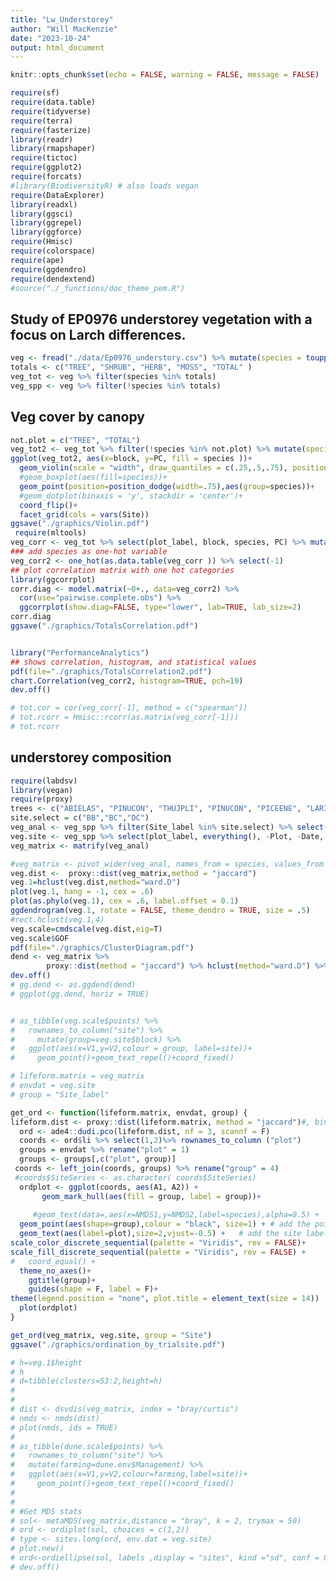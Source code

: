 ```yaml
---
title: "Lw_Understorey"
author: "Will MacKenzie"
date: "2023-10-24"
output: html_document
---
```


```r
knitr::opts_chunk$set(echo = FALSE, warning = FALSE, message = FALSE)

require(sf)
require(data.table)
require(tidyverse)
require(terra)
require(fasterize)
library(readr)
library(rmapshaper)
require(tictoc)
require(ggplot2)
require(forcats)
#library(BiodiversityR) # also loads vegan
require(DataExplorer)
library(readxl)
library(ggsci)
library(ggrepel)
library(ggforce)
require(Hmisc)
require(colorspace)
require(ape)
require(ggdendro)
require(dendextend)
#source("./_functions/doc_theme_pem.R")

```
## Study of EP0976 understorey vegetation with a focus on Larch differences.

```r
veg <- fread("./data/Ep0976_understory.csv") %>% mutate(species = toupper(Species)) 
totals <- c("TREE", "SHRUB", "HERB", "MOSS", "TOTAL" )
veg_tot <- veg %>% filter(species %in% totals)
veg_spp <- veg %>% filter(!species %in% totals)
```
## Veg cover by canopy
```r
not.plot = c("TREE", "TOTAL")
veg_tot2 <- veg_tot %>% filter(!species %in% not.plot) %>% mutate(species = recode(species, "MOSS" = "0Moss", "HERB" = "1Herb", "SHRUB" = "3Shrub"))
ggplot(veg_tot2, aes(x=block, y=PC, fill = species ))+
  geom_violin(scale = "width", draw_quantiles = c(.25,.5,.75), position = position_dodge(width = 0.9))+
  #geom_boxplot(aes(fill=species))+
  geom_point(position=position_dodge(width=.75),aes(group=species))+
  #geom_dotplot(binaxis = 'y', stackdir = 'center')+
  coord_flip()+
  facet_grid(cols = vars(Site))
ggsave("./graphics/Violin.pdf")
 require(mltools) 
veg_corr <- veg_tot %>% select(plot_label, block, species, PC) %>% mutate(block = as.factor(block)) %>% pivot_wider(id_cols = c(plot_label, block), names_from = species, values_from = PC) %>% select (-TOTAL) %>% mutate_all(~replace_na(.,0)) 
### add species as one-hot variable
veg_corr2 <- one_hot(as.data.table(veg_corr )) %>% select(-1)
## plot correlation matrix with one hot categories
library(ggcorrplot)
corr.diag <- model.matrix(~0+., data=veg_corr2) %>% 
  cor(use="pairwise.complete.obs") %>% 
  ggcorrplot(show.diag=FALSE, type="lower", lab=TRUE, lab_size=2)
corr.diag
ggsave("./graphics/TotalsCorrelation.pdf")


library("PerformanceAnalytics")
## shows correlation, histogram, and statistical values
pdf(file="./graphics/TotalsCorrelation2.pdf")
chart.Correlation(veg_corr2, histogram=TRUE, pch=19)
dev.off()

# tot.cor = cor(veg_corr[-1], method = c("spearman"))
# tot.rcorr = Hmisc::rcorr(as.matrix(veg_corr[-1]))
# tot.rcorr

```



## understorey composition

```r
require(labdsv)
library(vegan)
require(proxy)
trees <- c("ABIELAS", "PINUCON", "THUJPLI", "PINUCON", "PICEENE", "LARIOCC", "PSEUMEN", "BETUPAP", "TSUGHET")
site.select = c("BB","BC","DC")
veg_anal <- veg_spp %>% filter(Site_label %in% site.select) %>% select(plot_label, species, PC) %>% mutate(PC = as.numeric(PC)) %>% filter(!species %in% trees) %>%  drop_na()
veg.site <- veg_spp %>% select(plot_label, everything(), -Plot, -Date, -Layer, -Species, -PC, -species) %>% distinct() %>% as_tibble() %>% arrange(plot_label)
veg_matrix <- matrify(veg_anal)

#veg_matrix <- pivot_wider(veg_anal, names_from = species, values_from = PC) %>% replace_na(0)
veg.dist <-  proxy::dist(veg_matrix,method = "jaccard")
veg.1=hclust(veg.dist,method="ward.D")
plot(veg.1, hang = -1, cex = .6)
plot(as.phylo(veg.1), cex = .6, label.offset = 0.1)
ggdendrogram(veg.1, rotate = FALSE, theme_dendro = TRUE, size = .5)
#rect.hclust(veg.1,4)
veg.scale=cmdscale(veg.dist,eig=T)
veg.scale$GOF
pdf(file="./graphics/ClusterDiagram.pdf")
dend <- veg_matrix %>%  
        proxy::dist(method = "jaccard") %>% hclust(method="ward.D") %>% as.dendrogram %>% set("labels_col", c("orange", "blue", "red"), k=3) %>% set("labels_cex", .5) %>% plot
dev.off()
# gg.dend <- as.ggdend(dend)
# ggplot(gg.dend, horiz = TRUE)


# as_tibble(veg.scale$points) %>%
#   rownames_to_column("site") %>% 
#     mutate(group=veg.site$block) %>%
#   ggplot(aes(x=V1,y=V2,colour = group, label=site))+
#     geom_point()+geom_text_repel()+coord_fixed()
```


```r
# lifeform.matrix = veg_matrix
# envdat = veg.site 
# group = "Site_label"

get_ord <- function(lifeform.matrix, envdat, group) {
lifeform.dist <- proxy::dist(lifeform.matrix, method = "jaccard")#, binary = F
  ord <- ade4::dudi.pco(lifeform.dist, nf = 3, scannf = F)
  coords <- ord$li %>% select(1,2)%>% rownames_to_column ("plot")  
  groups = envdat %>% rename("plot" = 1)
  groups <- groups[,c("plot", group)]
 coords <- left_join(coords, groups) %>% rename("group" = 4)
 #coords$SiteSeries <- as.character( coords$SiteSeries)
  ordplot <- ggplot(coords, aes(A1, A2)) +
       geom_mark_hull(aes(fill = group, label = group))+ 
 
     #geom_text(data=,aes(x=NMDS1,y=NMDS2,label=species),alpha=0.5) +  # add the species labels
  geom_point(aes(shape=group),colour = "black", size=1) + # add the point markers,,colour=SiteSeries
  geom_text(aes(label=plot),size=2,vjust=-0.5) +   # add the site labels
scale_color_discrete_sequential(palette = "Viridis", rev = FALSE)+
scale_fill_discrete_sequential(palette = "Viridis", rev = FALSE) +
#   coord_equal() +
  theme_no_axes()+
    ggtitle(group)+
    guides(shape = F, label = F)+
theme(legend.position = "none", plot.title = element_text(size = 14))
  plot(ordplot)
}

get_ord(veg_matrix, veg.site, group = "Site")
ggsave("./graphics/ordination_by_trialsite.pdf")
```


```r
# h=veg.1$height
# h
# d=tibble(clusters=53:2,height=h)
# 
# 
# dist <- dsvdis(veg_matrix, index = "bray/curtis")
# nmds <- nmds(dist)
# plot(nmds, ids = TRUE)
# 
# as_tibble(dune.scale$points) %>% 
#   rownames_to_column("site") %>% 
#   mutate(farming=dune.env$Management) %>% 
#   ggplot(aes(x=V1,y=V2,colour=farming,label=site))+
#     geom_point()+geom_text_repel()+coord_fixed()
# 
# 
# #Get MDS stats
# sol<- metaMDS(veg_matrix,distance = "bray", k = 2, trymax = 50)
# ord <- ordiplot(sol, choices = c(1,2))
# type <- sites.long(ord, env.dat = veg.site)
# plot.new()
# ord<-ordiellipse(sol, labels ,display = "sites", kind ="sd", conf = 0.95, label = T)
# dev.off()
```


